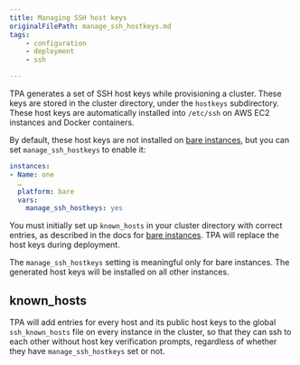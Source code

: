 ```yaml
---
title: Managing SSH host keys
originalFilePath: manage_ssh_hostkeys.md
tags:
    - configuration
    - deployment
    - ssh

---
```


TPA generates a set of SSH host keys while provisioning a cluster.
These keys are stored in the cluster directory, under the `hostkeys`
subdirectory. These host keys are automatically installed into
`/etc/ssh` on AWS EC2 instances and Docker containers.

By default, these host keys are not installed on
[bare instances](../platform-bare),
but you can set `manage_ssh_hostkeys` to enable it:

```yaml
instances:
- Name: one
  …
  platform: bare
  vars:
    manage_ssh_hostkeys: yes
```

You must initially set up `known_hosts` in your cluster directory with
correct entries, as described in the docs for
[bare instances](../platform-bare). TPA will replace the host keys
during deployment.

The `manage_ssh_hostkeys` setting is meaningful only for bare instances.
The generated host keys will be installed on all other instances.

## known_hosts

TPA will add entries for every host and its public host keys to the
global `ssh_known_hosts` file on every instance in the cluster, so that
they can ssh to each other without host key verification prompts,
regardless of whether they have `manage_ssh_hostkeys` set or not.
